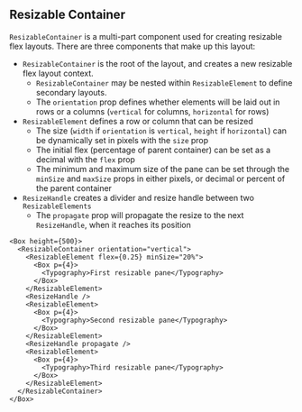 
<Meta title="Utils/ResizableContainer/Usage Guide" />

## Resizable Container

`ResizableContainer` is a multi-part component used for creating resizable flex layouts. There are three components that make up this layout:

- `ResizableContainer` is the root of the layout, and creates a new resizable flex layout context.
  - `ResizableContainer` may be nested within `ResizableElement` to define secondary layouts.
  - The `orientation` prop defines whether elements will be laid out in rows or a columns (`vertical` for columns, `horizontal` for rows)
- `ResizableElement` defines a row or column that can be resized
  - The size (`width` if `orientation` is `vertical`, `height` if `horizontal`) can be dynamically set in pixels with the `size` prop
  - The initial flex (percentage of parent container) can be set as a decimal with the `flex` prop
  - The minimum and maximum size of the pane can be set through the `minSize` and `maxSize` props in either pixels, or decimal or percent of the parent container
- `ResizeHandle` creates a divider and resize handle between two `ResizableElements`
  - The `propagate` prop will propagate the resize to the next `ResizeHandle`, when it reaches its position

```tsx
<Box height={500}>
  <ResizableContainer orientation="vertical">
    <ResizableElement flex={0.25} minSize="20%">
      <Box p={4}>
        <Typography>First resizable pane</Typography>
      </Box>
    </ResizableElement>
    <ResizeHandle />
    <ResizableElement>
      <Box p={4}>
        <Typography>Second resizable pane</Typography>
      </Box>
    </ResizableElement>
    <ResizeHandle propagate />
    <ResizableElement>
      <Box p={4}>
        <Typography>Third resizable pane</Typography>
      </Box>
    </ResizableElement>
  </ResizableContainer>
</Box>
```
